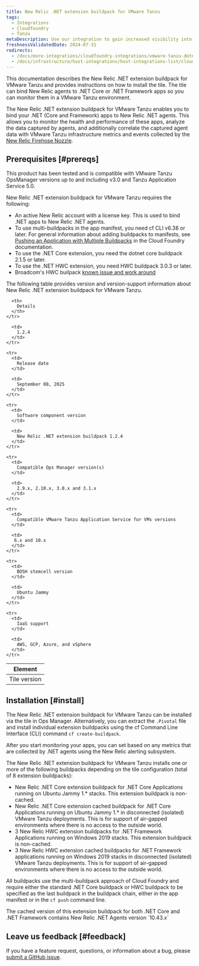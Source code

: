```yaml
---
title: New Relic .NET extension buildpack for VMware Tanzu
tags:
  - Integrations
  - Cloudfoundry
  - Tanzu
metaDescription: Use our integration to gain increased visibility into the performance of your VMware Tanzu environment.
freshnessValidatedDate: 2024-07-31
redirects:
  - /docs/more-integrations/cloudfoundry-integrations/vmware-tanzu-dotnet-buildpack-integration
  - /docs/infrastructure/host-integrations/host-integrations-list/cloudfoundry-integrations/vmware-tanzu-dotnet-buildpack-integration
---
```


This documentation describes the New Relic .NET extension buildpack for VMware Tanzu and provides instructions on how to install the tile. The tile can bind New Relic agents to .NET Core or .NET Framework apps so you can monitor them in a VMware Tanzu environment.

The New Relic .NET extension buildpack for VMware Tanzu enables you to bind your .NET (Core and Framework) apps to New Relic .NET agents. This allows you to monitor the health and performance of these apps, analyze the data captured by agents, and additionally correlate the captured agent data with
VMware Tanzu infrastructure metrics and events collected by the [New Relic Firehose Nozzle](https://support.broadcom.com/group/ecx/productdownloads?subfamily=New%20Relic%20Nozzle%20for%20VMware%20Tanzu).

## Prerequisites [#prereqs]

This product has been tested and is compatible with VMware Tanzu OpsManager versions up to and including v3.0 and Tanzu Application Service 5.0.

New Relic .NET extension buildpack for VMware Tanzu requires the following:

* An active New Relic account with a license key. This is used to bind .NET apps to New Relic .NET agents.
* To use multi-buildpacks in the app manifest, you need cf CLI v6.38 or later.
  For general information about adding buildpacks to manifests, see [Pushing an Application with Multiple Buildpacks](https://docs.pivotal.io/application-service/buildpacks/use-multiple-buildpacks.html) in the Cloud Foundry documentation.
* To use the .NET Core extension, you need the dotnet core buildpack 2.1.5 or later.
* To use the .NET HWC extension, you need HWC buildpack 3.0.3 or later.
* Broadcom's HWC builpack [known issue and work around](https://knowledge.broadcom.com/external/article?articleNumber=408736)

The following table provides version and version-support information about New Relic .NET extension buildpack for VMware Tanzu.

<table>
  <thead>
    <tr>
      <th>
        Element
      </th>

      <th>
        Details
      </th>
    </tr>
  </thead>

  <tbody>
    <tr>
      <td>
        Tile version
      </td>

      <td>
        1.2.4
      </td>
    </tr>

    <tr>
      <td>
        Release date
      </td>

      <td>
        September 08, 2025
      </td>
    </tr>

    <tr>
      <td>
        Software component version
      </td>

      <td>
        New Relic .NET extension buildpack 1.2.4
      </td>
    </tr>

    <tr>
      <td>
        Compatible Ops Manager version(s)
      </td>

      <td>
        2.9.x, 2.10.x, 3.0.x and 3.1.x
      </td>
    </tr>

    <tr>
      <td>
        Compatible VMware Tanzu Application Service for VMs versions
      </td>

      <td>
       6.x and 10.x
      </td>
    </tr>

    <tr>
      <td>
        BOSH stemcell version
      </td>

      <td>
        Ubuntu Jammy
      </td>
    </tr>

    <tr>
      <td>
        IaaS support
      </td>

      <td>
        AWS, GCP, Azure, and vSphere
      </td>
    </tr>
  </tbody>
</table>

## Installation  [#install]

The New Relic .NET extension buildpack for VMware Tanzu can be installed via the tile in Ops Manager. Alternatively, you can extract the `.Pivotal` file and install individual extension buildpacks using the cf Command Line Interface (CLI) command `cf create-buildpack`.

After you start monitoring your apps, you can set <InlinePopover type="alerts"/> based on any metrics that are collected by .NET agents using the New Relic alerting subsystem.

The New Relic .NET extension buildpack for VMware Tanzu installs one or more of the following buildpacks depending on the tile configuration (total of 8 extension buildpacks):

* New Relic .NET Core extension buildpack for .NET Core Applications running on Ubuntu Jammy 1.\* stacks. This extension buildpack is non-cached.
* New Relic .NET Core extension cached buildpack for .NET Core Applications running on Ubuntu Jammy 1.\* in disconnected (isolated) VMware Tanzu deployments. This is for support of air-gapped environments where there is no access to the outside world.
* 3 New Relic HWC extension buildpacks for .NET Framework Applications running on Windows 2019 stacks. This extension buildpack is non-cached.
* 3 New Relic HWC extension cached buildpacks for .NET Framework applications running on Windows 2019 stacks in disconnected (isolated) VMware Tanzu deployments. This is for support of air-gapped environments where there is no access to the outside world.

All buildpacks use the multi-buildpack approach of Cloud Foundry and require either the standard .NET Core buildpack or HWC buildpack to be specified as the last buildpack in the buildpack chain, either in the app manifest or in the `cf push` command line.

<Callout variant="important">
  The cached version of this extension buildpack for both .NET Core and .NET Framework contains New Relic .NET Agents version `10.43.x`
</Callout>

## Leave us feedback [#feedback]

If you have a feature request, questions, or information about a bug, please [submit a GitHub issue](https://github.com/newrelic/newrelic-dotnet-buildpack-tile/issues).
